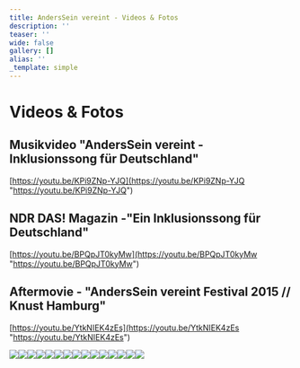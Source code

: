 ```yaml
---
title: AndersSein vereint - Videos & Fotos
description: ''
teaser: ''
wide: false
gallery: []
alias: ''
_template: simple
---
```


# Videos & Fotos

## Musikvideo "AndersSein vereint - Inklusionssong für Deutschland"

[https://youtu.be/KPi9ZNp-YJQ](https://youtu.be/KPi9ZNp-YJQ "https://youtu.be/KPi9ZNp-YJQ")

## NDR DAS! Magazin -"Ein Inklusionssong für Deutschland"

[https://youtu.be/BPQpJT0kyMw](https://youtu.be/BPQpJT0kyMw "https://youtu.be/BPQpJT0kyMw")

## Aftermovie - "AndersSein vereint Festival 2015 // Knust Hamburg"

[https://youtu.be/YtkNIEK4zEs](https://youtu.be/YtkNIEK4zEs "https://youtu.be/YtkNIEK4zEs")

<gallery>

![](/media/2020/10/anderssein-vereint-massenszene1-_-foto-by-tom-roeler.jpg)![](/media/2020/10/katrin-wulff-und-volkan-baydar-in-action-_-foto-by-stephan-olbrich.jpg)![](/media/2020/10/lara-hahnel-_-4-inklusionsprotagonisten.jpg)![](/media/2020/10/anderssein-vereint-crew1-_-foto-by-tom-roeler.jpg)![](/media/2020/10/anderssein-vereint-band-_-gastsanger-_-foto-by-tom-roeler.jpg)![](/media/2020/10/komparsen-_-foto-by-tom-roeler.jpg)![](/media/2020/10/anderssein-vereint-_-musikvideodreh-aufbau-_-foto-by-robin-schmiedebach.jpg)![](/media/2020/10/gastsanger-_-foto-by-tom-roeler.jpg)![](/media/2020/10/anderssein-vereint-massenszene2-_-foto-by-tom-roeler.jpg)![](/media/2020/10/anderssein-vereint-massenszene3-_-foto-by-tom-roeler.jpg)![](/media/2020/10/anderssein-vereint-begegnung-michel-arriens-und-kind-_-foto-by-stephan-olbrich.jpg)![](/media/2020/10/mischa-gohlke-band-feat-katrin-wulff-1-_-potrait-_-foto-by-tom-roeler.jpg)![](/media/2020/10/grenzen-sind-relativ-initiator-mischa-gohlke-_-foto-by-stephan-olbrich.jpg)![](/media/2020/10/asv-festival-_-anderssein-vereint-_-foto-by-marie-tabuena-_-online.jpg)![](/media/2020/10/asv-festival-_-anderssein-vereint-_-foto-by-stephan-olbrich-_-online.jpg)

</gallery>
